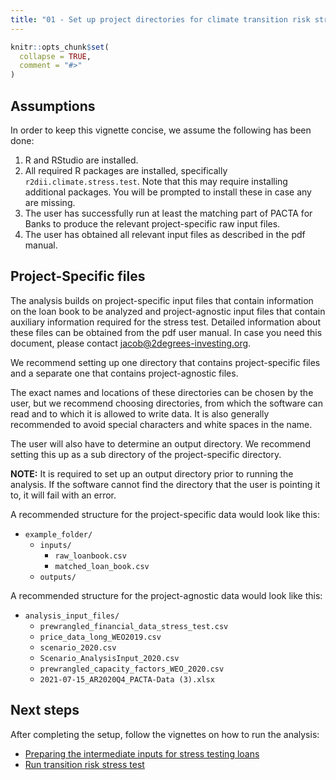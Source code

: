 ```yaml
---
title: "01 - Set up project directories for climate transition risk stress test"
---
```


```r
knitr::opts_chunk$set(
  collapse = TRUE,
  comment = "#>"
)
```
## Assumptions

In order to keep this vignette concise, we assume the following has been done:

1. R and RStudio are installed.
2. All required R packages are installed, specifically
`r2dii.climate.stress.test`. Note that this may require installing additional
packages. You will be prompted to install these in case any are missing.
3. The user has successfully run at least the matching part of PACTA for Banks
to produce the relevant project-specific raw input files.
4. The user has obtained all relevant input files as described in the pdf manual.

## Project-Specific files

The analysis builds on project-specific input files that contain information on
the loan book to be analyzed and project-agnostic input files that contain
auxiliary information required for the stress test. Detailed information about
these files can be obtained from the pdf user manual. In case you need this
document, please contact <jacob@2degrees-investing.org>.

We recommend setting up one directory that contains project-specific files and
a separate one that contains project-agnostic files.

The exact names and locations of these directories can be chosen by the user,
but we recommend choosing directories, from which the software can read and to
which it is allowed to write data. It is also generally recommended to avoid
special characters and white spaces in the name.

The user will also have to determine an output directory. We recommend setting
this up as a sub directory of the project-specific directory.

**NOTE:** It is required to set up an output directory prior to running the
analysis. If the software cannot find the directory that the user is pointing it
to, it will fail with an error.

A recommended structure for the project-specific data would look like this:

* `example_folder/`
    * `inputs/`
        * `raw_loanbook.csv`
        * `matched_loan_book.csv`
    * `outputs/`

A recommended structure for the project-agnostic data would look like this:

* `analysis_input_files/`
    * `prewrangled_financial_data_stress_test.csv`
    * `price_data_long_WEO2019.csv`
    * `scenario_2020.csv`
    * `Scenario_AnalysisInput_2020.csv`
    * `prewrangled_capacity_factors_WEO_2020.csv`
    * `2021-07-15_AR2020Q4_PACTA-Data (3).xlsx`

## Next steps

After completing the setup, follow the vignettes on how to run the analysis:

* [Preparing the intermediate inputs for stress testing loans](https://2degreesinvesting.github.io/r2dii.climate.stress.test/articles/articles/02-prepare-loans-inputs.html)
* [Run transition risk stress test](https://2degreesinvesting.github.io/r2dii.climate.stress.test/articles/articles/03-run-stress-test.html)
